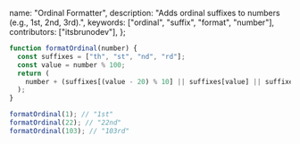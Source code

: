   name: "Ordinal Formatter",
  description: "Adds ordinal suffixes to numbers (e.g., 1st, 2nd, 3rd).",
  keywords: ["ordinal", "suffix", "format", "number"],
  contributors: ["itsbrunodev"],
};

```javascript
function formatOrdinal(number) {
  const suffixes = ["th", "st", "nd", "rd"];
  const value = number % 100;
  return (
    number + (suffixes[(value - 20) % 10] || suffixes[value] || suffixes[0])
  );
}
```

```javascript
formatOrdinal(1); // "1st"
formatOrdinal(22); // "22nd"
formatOrdinal(103); // "103rd"
```
